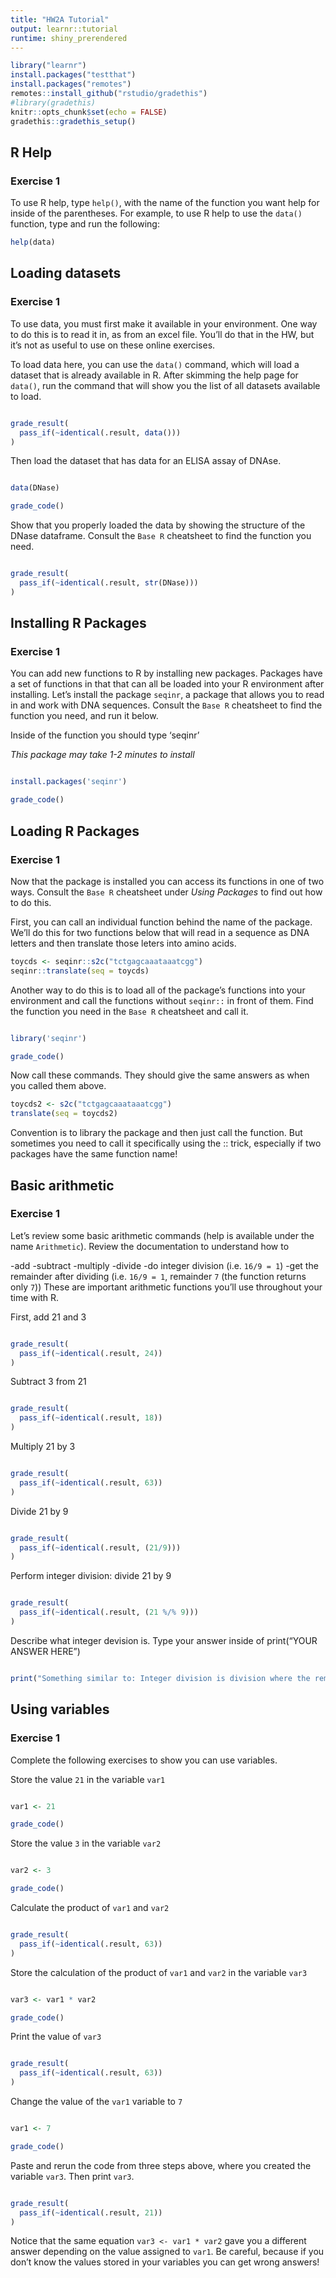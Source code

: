 ```yaml
---
title: "HW2A Tutorial"
output: learnr::tutorial
runtime: shiny_prerendered
---
```


```r
library("learnr")
install.packages("testthat")
install.packages("remotes")
remotes::install_github("rstudio/gradethis")
#library(gradethis)
knitr::opts_chunk$set(echo = FALSE)
gradethis::gradethis_setup()
```


## R Help

### Exercise 1

To use R help, type `help()`, with the name of the function you want help for inside of the parentheses. For example, to use R help to use the `data()` function, type and run the following:

```r
help(data)
```

## Loading datasets

### Exercise 1

To use data, you must first make it available in your environment. One way to do this is to read it in, as from an excel file. You'll do that in the HW, but it's not as useful to use on these online exercises.

To load data here, you can use the `data()` command, which will load a dataset that is already available in R. After skimming the help page for `data()`, run the command that will show you the list of all datasets available to load.

```r


```

```r
grade_result(
  pass_if(~identical(.result, data()))
)
```

Then load the dataset that has data for an ELISA assay of DNAse.

```r

```

```r
data(DNase)
```

```r
grade_code()
```

Show that you properly loaded the data by showing the structure of the DNase dataframe.
Consult the `Base R` cheatsheet to find the function you need. 

```r


```

```r
grade_result(
  pass_if(~identical(.result, str(DNase)))
)
```

## Installing R Packages

### Exercise 1

You can add new functions to R by installing new packages. Packages have a set of functions in that that can all be loaded into your R environment after installing. Let's install the package `seqinr`, a package that allows you to read in and work with DNA sequences. Consult the `Base R` cheatsheet to find the function you need, and run it below.

Inside of the function you should type 'seqinr'

*This package may take 1-2 minutes to install*

```r

```

```r
install.packages('seqinr')
```

```r
grade_code()
```
## Loading R Packages

### Exercise 1

Now that the package is installed you can access its functions in one of two ways. Consult the `Base R` cheatsheet under *Using Packages* to find out how to do this.

First, you can call an individual function behind the name of the package. We'll do this for two functions below that will read in a sequence as DNA letters and then translate those leters into amino acids.

```r
toycds <- seqinr::s2c("tctgagcaaataaatcgg")
seqinr::translate(seq = toycds)
```

Another way to do this is to load all of the package's functions into your environment and call the functions without `seqinr::` in front of them. Find the function you need in the `Base R` cheatsheet and call it.

```r

```

```r
library('seqinr')
```

```r
grade_code()
```

Now call these commands. They should give the same answers as when you called them above.

```r
toycds2 <- s2c("tctgagcaaataaatcgg")
translate(seq = toycds2)
```

Convention is to library the package and then just call the function. But sometimes you need to call it specifically using the :: trick, especially if two packages have the same function name!

## Basic arithmetic

### Exercise 1

Let's review some basic arithmetic commands (help is available under the name `Arithmetic`). Review the documentation to understand how to

-add
-subtract
-multiply
-divide
-do integer division (i.e. `16/9 = 1`)
-get the remainder after dividing (i.e. `16/9 = 1`, remainder `7` (the function returns only `7`))
These are important arithmetic functions you'll use throughout your time with R.

First, add 21 and 3

```r

```

```r
grade_result(
  pass_if(~identical(.result, 24))
)
```

Subtract 3 from 21

```r

```

```r
grade_result(
  pass_if(~identical(.result, 18))
)
```

Multiply 21 by 3

```r

```

```r
grade_result(
  pass_if(~identical(.result, 63))
)
```

Divide 21 by 9

```r

```

```r
grade_result(
  pass_if(~identical(.result, (21/9)))
)
```

Perform integer division: divide 21 by 9

```r

```

```r
grade_result(
  pass_if(~identical(.result, (21 %/% 9)))
)
```

Describe what integer devision is. Type your answer inside of print("YOUR ANSWER HERE")

```r

```

```r
print("Something similar to: Integer division is division where the remainder is discarded. For example, 21/9 = 2 and 3/9, but the 3/9 is removed so the answer is only 2.")
```


## Using variables

### Exercise 1

Complete the following exercises to show you can use variables.

Store the value `21` in the variable `var1`

```r

```

```r
var1 <- 21
```

```r
grade_code()
```

Store the value `3` in the variable `var2`

```r

```

```r
var2 <- 3
```

```r
grade_code()
```

Calculate the product of `var1` and `var2`

```r

```

```r
grade_result(
  pass_if(~identical(.result, 63))
)
```

Store the calculation of the product of `var1` and `var2` in the variable `var3`

```r

```

```r
var3 <- var1 * var2
```

```r
grade_code()
```

Print the value of `var3`

```r

```

```r
grade_result(
  pass_if(~identical(.result, 63))
)
```

Change the value of the `var1` variable to `7`

```r

```

```r
var1 <- 7
```

```r
grade_code()
```

Paste and rerun the code from three steps above, where you created the variable `var3`. Then print `var3`.

```r

```

```r
grade_result(
  pass_if(~identical(.result, 21))
)
```

Notice that the same equation `var3 <- var1 * var2` gave you a different answer depending on the value assigned to `var1`. Be careful, because if you don't know the values stored in your variables you can get wrong answers!